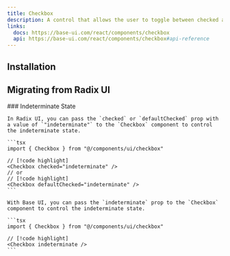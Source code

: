 ```yaml
---
title: Checkbox
description: A control that allows the user to toggle between checked and not checked.
links:
  docs: https://base-ui.com/react/components/checkbox
  api: https://base-ui.com/react/components/checkbox#api-reference
---
```


<ComponentPreview name="checkbox-demo" />

## Installation

<CodeBlockCommand component="checkbox" />

## Migrating from Radix UI

<Steps>
  <Step>
    <CommonMigrationsStepsInfo componentName="Checkbox" />
  </Step>
  <Step>
    ### Indeterminate State

    In Radix UI, you can pass the `checked` or `defaultChecked` prop with a value of `"indeterminate"` to the `Checkbox` component to control the indeterminate state.

    ```tsx
    import { Checkbox } from "@/components/ui/checkbox"

    // [!code highlight]
    <Checkbox checked="indeterminate" />
    // or
    // [!code highlight]
    <Checkbox defaultChecked="indeterminate" />
    ```

    With Base UI, you can pass the `indeterminate` prop to the `Checkbox` component to control the indeterminate state.

    ```tsx
    import { Checkbox } from "@/components/ui/checkbox"

    // [!code highlight]
    <Checkbox indeterminate />
    ```
  </Step>
</Steps>